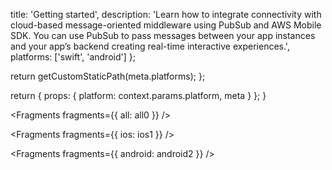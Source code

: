 
  title: 'Getting started',
  description:
    'Learn how to integrate connectivity with cloud-based message-oriented middleware using PubSub and AWS Mobile SDK. You can use PubSub to pass messages between your app instances and your app’s backend creating real-time interactive experiences.',
  platforms: ['swift', 'android']
};

  return getCustomStaticPath(meta.platforms);
};

  return {
    props: {
      platform: context.params.platform,
      meta
    }
  };
}


<Fragments fragments={{ all: all0 }} />


<Fragments fragments={{ ios: ios1 }} />


<Fragments fragments={{ android: android2 }} />
